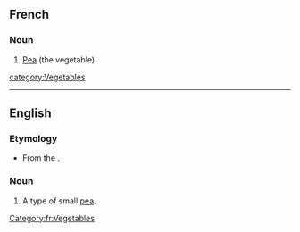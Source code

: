 ==French==

===Noun===
{{fr-noun|m|singular=[[petit#French|petit]] [[pois#French|pois]]|plural=petits pois}}

# [[pea|Pea]] (the vegetable).
[[category:Vegetables]]
----
==English==

===Etymology===
* From the {{Fr.}}.

===Noun===
{{en-noun|-}}

# A type of small [[pea]].

[[Category:fr:Vegetables]]